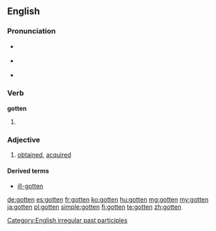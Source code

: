 ==English==

===Pronunciation===
* {{a|UK}} {{IPA|/ˈɡɒtən/}}
* {{a|US}} {{IPA|/ˈɡɑtən/}}
* {{audio|en-us-gotten.ogg|Audio (US)}}

===Verb===
'''gotten'''

# {{context|North America|Irish|Northern British|}} {{past participle of|[[get]]}}

===Adjective===
{{en-adj|-}}

#{{context|mostly in combination}} [[obtained]], [[acquired]]

====Derived terms====
* [[ill-gotten]]

[[Category:English irregular past participles]]

[[de:gotten]]
[[es:gotten]]
[[fr:gotten]]
[[ko:gotten]]
[[hu:gotten]]
[[mg:gotten]]
[[my:gotten]]
[[ja:gotten]]
[[pl:gotten]]
[[simple:gotten]]
[[fi:gotten]]
[[te:gotten]]
[[zh:gotten]]